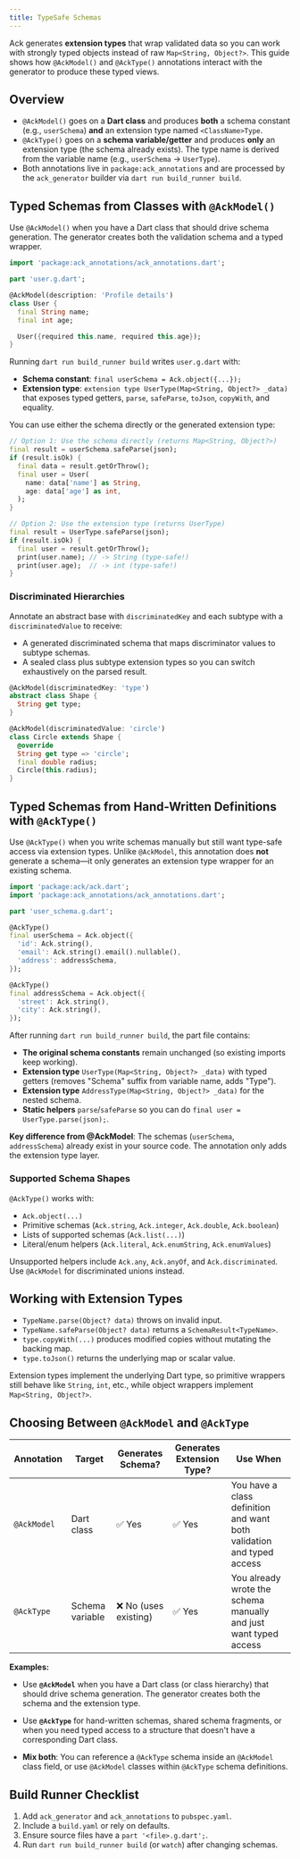 ```yaml
---
title: TypeSafe Schemas
---
```


Ack generates **extension types** that wrap validated data so you can work with
strongly typed objects instead of raw `Map<String, Object?>`. This guide shows
how `@AckModel()` and `@AckType()` annotations interact with the generator to
produce these typed views.

## Overview

- `@AckModel()` goes on a **Dart class** and produces **both** a schema constant (e.g., `userSchema`) **and** an extension type named `<ClassName>Type`.
- `@AckType()` goes on a **schema variable/getter** and produces **only** an extension type (the schema already exists). The type name is derived from the variable name (e.g., `userSchema` → `UserType`).
- Both annotations live in `package:ack_annotations` and are processed by the
  `ack_generator` builder via `dart run build_runner build`.

## Typed Schemas from Classes with `@AckModel()`

Use `@AckModel()` when you have a Dart class that should drive schema generation. The generator creates both the validation schema and a typed wrapper.

```dart
import 'package:ack_annotations/ack_annotations.dart';

part 'user.g.dart';

@AckModel(description: 'Profile details')
class User {
  final String name;
  final int age;

  User({required this.name, required this.age});
}
```

Running `dart run build_runner build` writes `user.g.dart` with:

- **Schema constant**: `final userSchema = Ack.object({...});`
- **Extension type**: `extension type UserType(Map<String, Object?> _data)` that exposes typed getters, `parse`, `safeParse`, `toJson`, `copyWith`, and equality.

You can use either the schema directly or the generated extension type:

```dart
// Option 1: Use the schema directly (returns Map<String, Object?>)
final result = userSchema.safeParse(json);
if (result.isOk) {
  final data = result.getOrThrow();
  final user = User(
    name: data['name'] as String,
    age: data['age'] as int,
  );
}

// Option 2: Use the extension type (returns UserType)
final result = UserType.safeParse(json);
if (result.isOk) {
  final user = result.getOrThrow();
  print(user.name); // -> String (type-safe!)
  print(user.age);  // -> int (type-safe!)
}
```

### Discriminated Hierarchies

Annotate an abstract base with `discriminatedKey` and each subtype with a
`discriminatedValue` to receive:

- A generated discriminated schema that maps discriminator values to subtype
  schemas.
- A sealed class plus subtype extension types so you can switch exhaustively on
  the parsed result.

```dart
@AckModel(discriminatedKey: 'type')
abstract class Shape {
  String get type;
}

@AckModel(discriminatedValue: 'circle')
class Circle extends Shape {
  @override
  String get type => 'circle';
  final double radius;
  Circle(this.radius);
}
```

## Typed Schemas from Hand-Written Definitions with `@AckType()`

Use `@AckType()` when you write schemas manually but still want type-safe access via extension types. Unlike `@AckModel`, this annotation does **not** generate a schema—it only generates an extension type wrapper for an existing schema.

```dart
import 'package:ack/ack.dart';
import 'package:ack_annotations/ack_annotations.dart';

part 'user_schema.g.dart';

@AckType()
final userSchema = Ack.object({
  'id': Ack.string(),
  'email': Ack.string().email().nullable(),
  'address': addressSchema,
});

@AckType()
final addressSchema = Ack.object({
  'street': Ack.string(),
  'city': Ack.string(),
});
```

After running `dart run build_runner build`, the part file contains:

- **The original schema constants** remain unchanged (so existing imports keep working).
- **Extension type** `UserType(Map<String, Object?> _data)` with typed getters (removes "Schema" suffix from variable name, adds "Type").
- **Extension type** `AddressType(Map<String, Object?> _data)` for the nested schema.
- **Static helpers** `parse`/`safeParse` so you can do `final user = UserType.parse(json);`.

**Key difference from @AckModel**: The schemas (`userSchema`, `addressSchema`) already exist in your source code. The annotation only adds the extension type layer.

### Supported Schema Shapes

`@AckType()` works with:

- `Ack.object(...)`
- Primitive schemas (`Ack.string`, `Ack.integer`, `Ack.double`, `Ack.boolean`)
- Lists of supported schemas (`Ack.list(...)`)
- Literal/enum helpers (`Ack.literal`, `Ack.enumString`, `Ack.enumValues`)

Unsupported helpers include `Ack.any`, `Ack.anyOf`, and `Ack.discriminated`.
Use `@AckModel` for discriminated unions instead.

## Working with Extension Types

- `TypeName.parse(Object? data)` throws on invalid input.
- `TypeName.safeParse(Object? data)` returns a `SchemaResult<TypeName>`.
- `type.copyWith(...)` produces modified copies without mutating the backing
  map.
- `type.toJson()` returns the underlying map or scalar value.

Extension types implement the underlying Dart type, so primitive wrappers still
behave like `String`, `int`, etc., while object wrappers implement
`Map<String, Object?>`.

## Choosing Between `@AckModel` and `@AckType`

| Annotation | Target | Generates Schema? | Generates Extension Type? | Use When |
|------------|--------|-------------------|---------------------------|----------|
| `@AckModel` | Dart class | ✅ Yes | ✅ Yes | You have a class definition and want both validation and typed access |
| `@AckType` | Schema variable | ❌ No (uses existing) | ✅ Yes | You already wrote the schema manually and just want typed access |

**Examples:**

- Use **`@AckModel`** when you have a Dart class (or class hierarchy) that should drive schema generation. The generator creates both the schema and the extension type.

- Use **`@AckType`** for hand-written schemas, shared schema fragments, or when you need typed access to a structure that doesn't have a corresponding Dart class.

- **Mix both**: You can reference a `@AckType` schema inside an `@AckModel` class field, or use `@AckModel` classes within `@AckType` schema definitions.

## Build Runner Checklist

1. Add `ack_generator` and `ack_annotations` to `pubspec.yaml`.
2. Include a `build.yaml` or rely on defaults.
3. Ensure source files have a `part '<file>.g.dart';`.
4. Run `dart run build_runner build` (or `watch`) after changing schemas.
